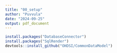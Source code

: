 ```yaml
---
title: "00_setup"
author: "Puvvula"
date: "2024-09-25"
output: pdf_document
---
```


```r
install.packages("DatabaseConnector")
install.packages("SqlRender")
devtools::install_github("OHDSI/CommonDataModel")
```


